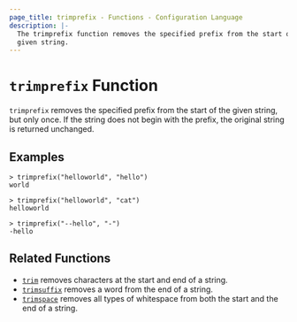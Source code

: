 ```yaml
---
page_title: trimprefix - Functions - Configuration Language
description: |-
  The trimprefix function removes the specified prefix from the start of a
  given string.
---
```


# `trimprefix` Function

`trimprefix` removes the specified prefix from the start of the given string, but only once. If the string does not begin with the prefix, the original string is returned unchanged.

## Examples

```
> trimprefix("helloworld", "hello")
world
```

```
> trimprefix("helloworld", "cat")
helloworld
```

```
> trimprefix("--hello", "-")
-hello
```

## Related Functions

* [`trim`](/terracina/language/functions/trim) removes characters at the start and end of a string.
* [`trimsuffix`](/terracina/language/functions/trimsuffix) removes a word from the end of a string.
* [`trimspace`](/terracina/language/functions/trimspace) removes all types of whitespace from
  both the start and the end of a string.
